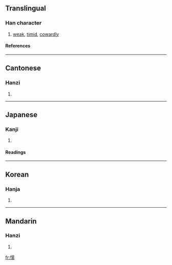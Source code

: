==Translingual==
===Han character===
{{Han char|rn=61|rad=心|as=14|sn=17|four=9102<sub>7</sub>|canj=心一月月 (PMBB)}}
# [[weak]], [[timid]], [[cowardly]]
====References====
{{Han ref|kx=0407.060|dkj=11390|dj=0748.040|hdz=42364.190|uh=61E6|ud=25062|bh=C0B6|bd=49334}}
----
==Cantonese==
===Hanzi===
{{yue-hanzi|jyut=|y=no6}}
# {{defn|Cantonese}}
----
==Japanese==
===Kanji===
{{ja-kanji|grade=|rs=心14}}
# {{defn|Japanese}} 
====Readings====
{{ja-readings|on=[[だ]] (da), [[じゅ]] (ju), [[ぜん]] (zen)|kun=[[よわい]] (yowai)}}
----
==Korean==
===Hanja===
{{ko-hanja|hangeul=[[나]], [[유]]|eumhun=|rv=na, yu|mr=na, yu|y=na, yu}}
# {{defn|Korean}}
----
==Mandarin==
===Hanzi===
{{cmn-hanzi|pin=[[nuò]] (nuo4)|wg=no<sup>4</sup>}}
# {{defn|Mandarin}}

[[fr:懦]]